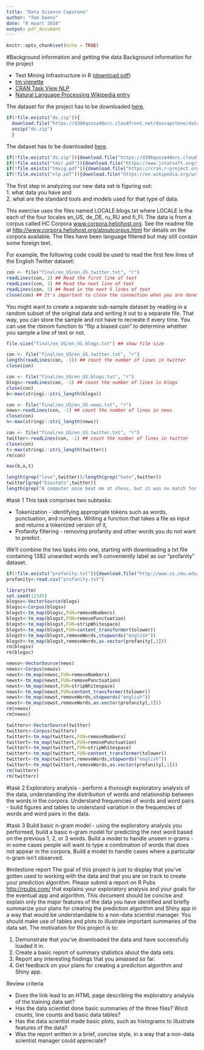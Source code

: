 ```yaml
---
title: "Data Science Capstone"
author: "Tom Geens"
date: "8 maart 2016"
output: pdf_document
---
```


```r
knitr::opts_chunk$set(echo = TRUE)
```

#Background information and getting the data
Background information for the project  

* Text Mining Infrastructure in R ([download pdf](https://www.jstatsoft.org/index.php/jss/article/view/v025i05/v25i05.pdf))  
* [tm vignette](https://cran.r-project.org/web/packages/tm/vignettes/tm.pdf)
* [CRAN Task View NLP](https://cran.r-project.org/web/views/NaturalLanguageProcessing.html)  
* [Natural Language Processing Wikipedia entry](https://en.wikipedia.org/wiki/Natural_language_processing)  

The dataset for the project has to be downloaded [here](https://d396qusza40orc.cloudfront.net/dsscapstone/dataset/Coursera-SwiftKey.zip).

```r
if(!file.exists("ds.zip")){
  download.file("https://d396qusza40orc.cloudfront.net/dsscapstone/dataset/Coursera-SwiftKey.zip","ds.zip")
  unzip("ds.zip")
  }
```

The dataset has to be downloaded [here](https://d396qusza40orc.cloudfront.net/dsscapstone/dataset/Coursera-SwiftKey.zip).

```r
if(!file.exists("ds.zip")){download.file("https://d396qusza40orc.cloudfront.net/dsscapstone/dataset/Coursera-SwiftKey.zip","ds.zip")}
if(!file.exists("tmir.pdf")){download.file("https://www.jstatsoft.org/index.php/jss/article/view/v025i05/v25i05.pdf","tmir.pdf")}
if(!file.exists("tmvig.pdf")){download.file("https://cran.r-project.org/web/packages/tm/vignettes/tm.pdf","tmvig.pdf")}
if(!file.exists("nlp.pdf")){download.file("https://en.wikipedia.org/w/index.php?title=Special:Book&bookcmd=download&collection_id=eb7e52dcdd3e8268168a3211ec33a5bdf2f71239&writer=rdf2latex&return_to=Natural+language+processing","nlp.pdf")}
```

The first step in analyzing our new data set is figuring out:  
1. what data you have and  
2. what are the standard tools and models used for that type of data. 

This exercise uses the files named LOCALE.blogs.txt where LOCALE is the each of the four locales en\_US, de\_DE, ru\_RU and fi\_FI. The data is from a corpus called HC Corpora [www.corpora.heliohost.org](www.corpora.heliohost.org). See the readme file at [http://www.corpora.heliohost.org/aboutcorpus.html](http://www.corpora.heliohost.org/aboutcorpus.html) for details on the corpora available. The files have been language filtered but may still contain some foreign text.

For example, the following code could be used to read the first few lines of the English Twitter dataset:

```r
con <- file("final/en_US/en_US.twitter.txt", "r") 
readLines(con, 1) ## Read the first line of text 
readLines(con, 1) ## Read the next line of text 
readLines(con, 5) ## Read in the next 5 lines of text 
close(con) ## It's important to close the connection when you are done
```

You might want to create a separate sub-sample dataset by reading in a random subset of the original data and writing it out to a separate file. That way, you can store the sample and not have to recreate it every time. You can use the rbinom function to "flip a biased coin" to determine whether you sample a line of text or not.

```r
file.size("final/en_US/en_US.blogs.txt") ## show file size 
```

```r
con <- file("final/en_US/en_US.twitter.txt", "r") 
length(readLines(con, -1)) ## count the number of lines in twitter 
close(con)
```

```r
con <- file("final/en_US/en_US.blogs.txt", "r") 
blogs<-readLines(con, -1) ## count the number of lines in blogs 
close(con)
b<-max(stringi::stri_length(blogs))

con <- file("final/en_US/en_US.news.txt", "r") 
news<-readLines(con, -1) ## count the number of lines in news 
close(con)
n<-max(stringi::stri_length(news))

con <- file("final/en_US/en_US.twitter.txt", "r") 
twitter<-readLines(con, -1) ## count the number of lines in twitter 
close(con)
t<-max(stringi::stri_length(twitter))
rm(con)

max(b,n,t)
```

```r
length(grep("love",twitter))/length(grep("hate",twitter))
twitter[grep("biostats",twitter)]
length(grep("A computer once beat me at chess, but it was no match for me at kickboxing",twitter))
```

#task 1
This task comprises two subtasks:  

* Tokenization - identifying appropriate tokens such as words, punctuation, and numbers. Writing a function that takes a file as input and returns a tokenized version of it,  
* Profanity filtering - removing profanity and other words you do not want to predict.  

We'll combine the two tasks into one, starting with downloading a txt file containing 1382 unwanted words we'll conveniently label as our "profanity" dataset.

```r
if(!file.exists("profanity.txt")){download.file("http://www.cs.cmu.edu/~biglou/resources/bad-words.txt","profanity.txt")}
profanity<-read.csv("profanity.txt")

library(tm)
set.seed(12345)
blogsv<-VectorSource(blogs)
blogsc<-Corpus(blogsv)
blogst<-tm_map(blogsc,FUN=removeNumbers)
blogst<-tm_map(blogst,FUN=removePunctuation)
blogst<-tm_map(blogst,FUN=stripWhitespace)
blogst<-tm_map(blogst,FUN=content_transformer(tolower))
blogst<-tm_map(blogst,removeWords,stopwords("english"))
blogst<-tm_map(blogst,removeWords,as.vector(profanity[,1]))
rm(blogsv)
rm(blogsc)

newsv<-VectorSource(news)
newsc<-Corpus(newsv)
newst<-tm_map(newsc,FUN=removeNumbers)
newst<-tm_map(newst,FUN=removePunctuation)
newst<-tm_map(newst,FUN=stripWhitespace)
newst<-tm_map(newst,FUN=content_transformer(tolower))
newst<-tm_map(newst,removeWords,stopwords("english"))
newst<-tm_map(newst,removeWords,as.vector(profanity[,1]))
rm(newsv)
rm(newsc)

twitterv<-VectorSource(twitter)
twitterc<-Corpus(twitterv)
twittert<-tm_map(twitterc,FUN=removeNumbers)
twittert<-tm_map(twittert,FUN=removePunctuation)
twittert<-tm_map(twittert,FUN=stripWhitespace)
twittert<-tm_map(twittert,FUN=content_transformer(tolower))
twittert<-tm_map(twittert,removeWords,stopwords("english"))
twittert<-tm_map(twittert,removeWords,as.vector(profanity[,1]))
rm(twitterv)
rm(twitterc)
```

#task 2
Exploratory analysis - perform a thorough exploratory analysis of the data, understanding the distribution of words and relationship between the words in the corpora.
Understand frequencies of words and word pairs - build figures and tables to understand variation in the frequencies of words and word pairs in the data.

#task 3
Build basic n-gram model - using the exploratory analysis you performed, build a basic n-gram model for predicting the next word based on the previous 1, 2, or 3 words.
Build a model to handle unseen n-grams - in some cases people will want to type a combination of words that does not appear in the corpora. Build a model to handle cases where a particular n-gram isn't observed.

#milestone report
The goal of this project is just to display that you've gotten used to working with the data and that you are on track to create your prediction algorithm. Please submit a report on R Pubs [http://rpubs.com/](http://rpubs.com/) that explains your exploratory analysis and your goals for the eventual app and algorithm. This document should be concise and explain only the major features of the data you have identified and briefly summarize your plans for creating the prediction algorithm and Shiny app in a way that would be understandable to a non-data scientist manager. You should make use of tables and plots to illustrate important summaries of the data set. The motivation for this project is to:  

1. Demonstrate that you've downloaded the data and have successfully loaded it in.  
2. Create a basic report of summary statistics about the data sets.  
3. Report any interesting findings that you amassed so far.  
4. Get feedback on your plans for creating a prediction algorithm and Shiny app.  

Review criteria  

* Does the link lead to an HTML page describing the exploratory analysis of the training data set?  
* Has the data scientist done basic summaries of the three files? Word counts, line counts and basic data tables?  
* Has the data scientist made basic plots, such as histograms to illustrate features of the data?  
* Was the report written in a brief, concise style, in a way that a non-data scientist manager could appreciate?  

